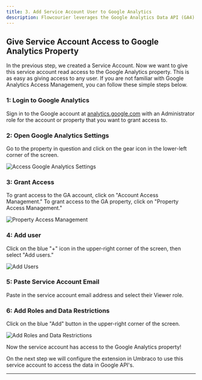 ```yaml
---
title: 3. Add Service Account User to Google Analytics
description: Flowcourier leverages the Google Analytics Data API (GA4) to access vital reporting data. To enable this functionality, you'll set up a dedicated Service Account, which Flowcourier utilizes to securely retrieve and analyze Google Analytics data.
---
```




## Give Service Account Access to Google Analytics Property

In the previous step, we created a Service Account. Now we want to give this service account read access to the Google Analytics property. This is as easy as giving access to any user. If you are not familiar with Google Analytics Access Management, you can follow these simple steps below.


### 1: Login to Google Analytics
Sign in to the Google account at [analytics.google.com](https://analytics.google.com/) with an Administrator role for the account or property that you want to grant access to.

### 2: Open Google Analytics Settings
Go to the property in question and click on the gear icon in the lower-left corner of the screen.

![Access Google Analytics Settings](../../../assets/google/ga/ga-grant-access-1.webp)

### 3: Grant Access
To grant access to the GA account, click on "Account Access Management." To grant access to the GA property, click on "Property Access Management."

![Property Access Management](../../../assets/google/ga/ga-grant-access-2.webp)

### 4: Add user
Click on the blue "+" icon in the upper-right corner of the screen, then select "Add users."

![Add Users](../../../assets/google/ga/ga-grant-access-3.png)

### 5: Paste Service Account Email 
Paste in the service account email address and select their Viewer role.

### 6: Add Roles and Data Restrictions 
Click on the blue "Add" button in the upper-right corner of the screen.

![Add Roles and Data Restrictions](../../../assets/google/ga/add-roles-and-data-restrictions.png)

Now the service account has access to the Google Analytics property!

On the next step we will configure the extension in Umbraco to use this service account to access the data in Google API's.

---
